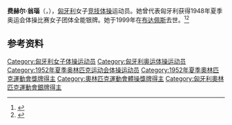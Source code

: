 {{NoteTA|G1=Sports}}
{{eastern name order|[[匈牙利语|匈牙利语]]}}

'''费赫尔·翁瑙'''（{{lang-hu|Fehér Anna}}，{{bd|1921年|9月24日|1999年|12月30日}}），[[匈牙利|匈牙利]]女子[[竞技体操|竞技体操]]运动员。她曾代表匈牙利获得1948年夏季奥运会体操比赛女子团体全能银牌。她于1999年在[[布达佩斯|布达佩斯]]去世。<ref>{{Cite web|title=Anna FEHER|url=https://www.olympic.org/anna-feher|accessdate=2021-04-02|work=International Olympic Committee|archive-date=2017-11-12|archive-url=https://web.archive.org/web/20171112073912/https://www.olympic.org/anna-feher|dead-url=no}}</ref><ref>{{cite web|url=https://www.olympedia.org/athletes/28614|title=Anna Fehér|work=Olympedia|accessdate=2021-04-02|archive-date=2021-03-15|archive-url=https://web.archive.org/web/20210315094706/https://www.olympedia.org/athletes/28614|dead-url=no}}</ref>

== 参考资料 ==
{{reflist}}

{{Authority control}}
{{DEFAULTSORT:Fehér, Anna}}
[[Category:匈牙利女子体操运动员|Category:匈牙利女子体操运动员]]
[[Category:匈牙利奥运体操运动员|Category:匈牙利奥运体操运动员]]
[[Category:1952年夏季奥林匹克运动会体操运动员|Category:1952年夏季奥林匹克运动会体操运动员]]
[[Category:1952年夏季奧林匹克運動會獎牌得主|Category:1952年夏季奧林匹克運動會獎牌得主]]
[[Category:奧林匹克運動會體操獎牌得主|Category:奧林匹克運動會體操獎牌得主]]
[[Category:匈牙利奧林匹克運動會銀牌得主|Category:匈牙利奧林匹克運動會銀牌得主]]